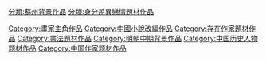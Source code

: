 [[分類:蘇州背景作品|分類:蘇州背景作品]]
[[Category:畫家主角作品|Category:畫家主角作品]]
[[分類:身分差異戀情題材作品|分類:身分差異戀情題材作品]]
[[Category:中國小說改編作品‎|Category:中國小說改編作品‎]]
[[Category:存在作家題材作品|Category:存在作家題材作品]]
[[Category:書法題材作品|Category:書法題材作品]]
[[Category:明朝中期背景作品|Category:明朝中期背景作品]]
[[Category:中国历史人物题材作品|Category:中国历史人物题材作品]]
[[Category:中国作家题材作品|Category:中国作家题材作品]]